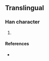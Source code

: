 {{character info/new}}
==Translingual==

===Han character===
{{Han char|rn=86|rad=火|as=15|sn=19|four=|canj=FJKF|ids=⿰火寮}}

# {{defn|Han|sort=火15}}

====References====
* {{Han ref|kx=0686.271|hdz=32246.071|uh=720E|ud=29198}}